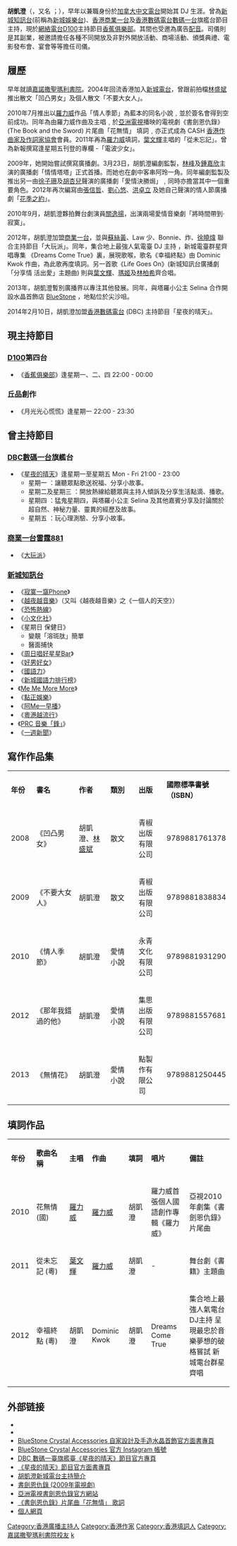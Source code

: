 {{藝人
| 姓名 = 胡凯澄
| 類型 = 女藝人
| 英文名 = Amelia Wu
| 綽號 = Ame, 阿ME
| 語言 = [[英語|英語]]、[[粵語|粵語]]、[[國語|國語]]
| 教育程度 = 大學，主修[[心理學|心理學]]
| 母校 = [[嘉諾撒聖瑪利書院|嘉諾撒聖瑪利書院]]
| 出生日期 = 10月8日
| 出生地點 = {{HKG-1959}}
| 籍貫 = 廣東
| 職業 = 電台節目主持、[[唱片騎師|唱片騎師]]、[[作家|作家]]、散文作家、[[司儀|司儀]]、作詞人、廣告配音、[[歌手|歌手]]、舞台劇演員、編劇及監製廣播劇、动物传心师、水晶首飾店老闆
}}

'''胡凱澄'''（{{lang|en|'''Amelia Wu'''}}，又名 {{lang|en|'''Ame'''}}；{{bd||10月8日}}），早年以兼職身份於[[加拿大中文電台|加拿大中文電台]]開始其 DJ 生涯。曾為[[新城知訊台|新城知訊台]](前稱為[[新城娛樂台|新城娛樂台]])、[[香港|香港]][[商業一台|商業一台]]及[[香港數碼電台|香港數碼電台]][[數碼一台|數碼一台]]旗艦台節目主持，現於[[網絡電台|網絡電台]][[D100|D100]]主持節目[[香蕉俱樂部|香蕉俱樂部]]。其間也受邀為廣告[[配音|配音]]。司儀則是其副業，被邀請擔任各種不同開放及非對外開放活動、商場活動、頒獎典禮、電影發布會、宴會等等擔任司儀。

==履歷==
早年就讀[[嘉諾撒聖瑪利書院|嘉諾撒聖瑪利書院]]。2004年回流香港加入[[新城電台|新城電台]]，曾跟前拍檔[[林盛斌|林盛斌]]推出散文「凹凸男女」及個人散文「不要大女人」。

2010年7月推出以[[羅力威|羅力威]]作品「情人季節」為藍本的同名小說﹐並於簽名會得到空前成功。同年為由羅力威作曲及主唱﹐於[[亞洲電視|亞洲電視]]播映的電視劇《書劍恩仇錄》(The Book and the Sword) 片尾曲「花無情」 填詞﹐亦正式成為 CASH [[香港作曲家及作詞家協會|香港作曲家及作詞家協會]]會員。2011年再為[[羅力威|羅力威]]填詞，[[葉文輝|葉文輝]]主唱的「從未忘記」。曾為新報撰寫逢星期五刊登的專欄 -「電波少女」。

2009年，她開始嘗試撰寫廣播劇。3月23日，胡凱澄編劇監製，[[林峰|林峰]]及[[鍾嘉欣|鍾嘉欣]]主演的廣播劇「情情塔塔」正式首播。而她也在劇中客串阿玲一角。同年編劇監製及推出另一由[[徐子珊|徐子珊]]及[[胡杏兒|胡杏兒]]聲演的廣播劇「愛情決勝焗」﹐同時亦擔當其中一個重要角色。2012年再次編寫由[[張信哲|張信哲]]、[[劉心悠|劉心悠]]、[[洪卓立|洪卓立]] 及她自己聲演的情人節廣播劇「[[花季之約|花季之約]]」。

2010年9月，胡凱澄夥拍舞台劇演員[[關逸基|關逸揚]]，出演兩場愛情音樂劇「將時間帶到·寂寞」。

2012年，胡凱澄加盟[[商業一台|商業一台]]，並與[[蘇絲黃|蘇絲黃]]、Law 少、Bonnie、炸、[[徐曉煒|徐曉煒]] 聯合主持節目「大玩派」。同年，集合地上最強人氣電臺 DJ 主持 ，新城電臺群星齊唱專集 《Dreams Come True》裏，展現歌喉，歌名《幸福終點》由 Dominic Kwok 作曲，為此歌再度填詞。另一首歌《Life Goes On》(新城知訊台廣播劇「分享情 活出愛」主題曲)  則與[[葉文輝|葉文輝]]、[[瑪姬|瑪姬]]及[[林柏希|林柏希]]齊合唱。

2013年，胡凱澄暫別廣播界以專注其他發展。同年，與塔羅小公主 Selina 合作開設水晶首飾店 [https://www.facebook.com/bluestonecrystal BlueStone] {{Wayback|url=https://www.facebook.com/bluestonecrystal |date=20160224162517 }}，地點位於尖沙咀。

2014年2月10日，胡凱澄加盟[[香港數碼電台|香港數碼電台]] (DBC) 主持節目「星夜的晴天」。

==現主持節目==
===[[D100|D100]]第四台===
*《[[香蕉俱樂部|香蕉俱樂部]]》逢星期一、二、四 22:00 - 00:00

===丘品創作===
*《月光光心慌慌》逢星期一 22:00 - 23:30

==曾主持節目==
===[[DBC|DBC]][[數碼一台|數碼一台]]旗艦台===
*《[[星夜的晴天|星夜的晴天]]》逢星期一至星期五 Mon - Fri 21:00 - 23:00
**星期一         ：讓聽眾點歌送祝福、分享小故事。
**星期二及星期三 ：開放熱線給聽眾與主持人傾訴及分享生活點滴、播歌。
**星期四         ：猛鬼星期四，與塔羅小公主 Selina 及其他嘉賓分享及討論關於超自然、神秘力量、靈異的經歷及故事。
**星期五         ：玩心理測驗、分享小故事。
=== [[商業一台|商業一台]][[雷霆881|雷霆881]] ===
*《[[大玩派|大玩派]]》
=== [[新城知訊台|新城知訊台]] ===
*《[[寂寞一窩Phone|寂寞一窩Phone]]》
*《[[越夜越音樂|越夜越音樂]]》（又叫《越夜越音樂》之《一個人的天空》）
*《[[恐怖熱線|恐怖熱線]]》
*《[[小文化社|小文化社]]》
*《星期日 保健日》
**變靚「溶斑肽」簡單
**醫面捕快
*《[[周日唱好星星Bar|周日唱好星星Bar]]》
*《[[好男好女|好男好女]]》
*《[[國語力|國語力]]》
*《[[新城國語力排行榜|新城國語力排行榜]]》
*《[[Me_Me_More_More|Me Me More More]]》
*《[[點正娛樂|點正娛樂]]》
*《[[阿Me一早播|阿Me一早播]]》
*《[[粵港越流行|粵港越流行]]》
*《[[PRC_音樂「鋒」|PRC 音樂「鋒」]]》
*《[[一週新聞|一週新聞]]》

== 寫作作品集 ==

{|class="wikitable" width="100%"
|- style="background:cornflowerblue; color:white" align=center
|style="width:7%"|'''年份''' || width="130"|'''書名''' ||width="80"| '''作者''' ||width="80"| '''類別''' ||width="80"| '''出版''' ||width="80"| '''國際標準書號（ISBN）'''
|-
|2008
|《凹凸男女》
|胡凱澄、[[林盛斌|林盛斌]]
|散文
|青椒出版有限公司
|9789881761378
|-
|2009
|《不要大女人》
|胡凱澄
|散文
|青椒出版有限公司
|9789881838834
|-
|2010
|《情人季節》
|胡凱澄
|愛情小說
|永青文化有限公司
|9789881931290
|-
|2012
|《那年我錯過的他》
|胡凱澄
|愛情小說
|集思出版有限公司
|9789881557681
|-
|2013
|《無情花》
|胡凱澄
|愛情小說
|點製作有限公司
|9789881250445
|}

== 填詞作品 ==
{|class="wikitable" width="100%"
|- style="background:cornflowerblue; color:white" align=center
|style="width:7%"|'''年份''' || width="130"|'''歌曲名稱''' ||width="80"| '''主唱''' ||width="80"| '''作曲''' ||width="80"| '''填詞''' ||width="100"| '''唱片''' ||width="180"|'''備註'''
|-
|2010
|花無情 (國)
|[[羅力威|羅力威]]
|[[羅力威|羅力威]]
|胡凱澄
| 羅力威首張個人國語創作專輯《羅力威》
|亞視2010年劇集《書劍恩仇錄》片尾曲
|-
|2011
|從未忘記 (粵)
|[[葉文輝|葉文輝]]
|[[羅力威|羅力威]]
|胡凱澄
| -
|舞台劇《書籍》主題曲
|-
|2012
|幸福終點 (粵) 
|胡凱澄 
|Dominic Kwok
|胡凱澄
| Dreams Come True
|集合地上最強人氣電台DJ主持 
呈現最忠於音樂夢想的破格嘗試 
新城電台群星齊唱 
|}

== 外部链接 ==
*{{Facebook|metroame}}
*{{sinaweibo|u/1720478751}}
*[https://www.facebook.com/bluestonecrystal BlueStone Crystal Accessories 自家設計及手造水晶首飾官方面書專頁] {{Wayback|url=https://www.facebook.com/bluestonecrystal |date=20160224162517 }} 
*[http://instagram.com/bluestonecrystal BlueStone Crystal Accessories 官方 Instagram 帳號] {{Wayback|url=http://instagram.com/bluestonecrystal |date=20160426080109 }}
*[http://www.dbc.hk/radio1/programme/Id/118 DBC 數碼一臺旗艦臺《星夜的晴天》節目官方專頁] {{Wayback|url=http://www.dbc.hk/radio1/programme/Id/118 |date=20160330030338 }}
*[https://www.facebook.com/starnightsunshine 《星夜的晴天》節目官方面書專頁]
*[http://www.metroradio.com.hk/997/Host/DJDetail.aspx?DJID=56f58104-b46c-422c-8b5f-fa9468fe1420 胡凱澄新城電台主持簡介] {{Wayback|url=http://www.metroradio.com.hk/997/Host/DJDetail.aspx?DJID=56f58104-b46c-422c-8b5f-fa9468fe1420 |date=20200923105614 }}
*[[:書劍恩仇錄_(2009年電視劇)|書劍恩仇錄 (2009年電視劇)]]
*[https://web.archive.org/web/20101022234746/http://www.hkatv.com/v3/drama/10/Book_and_Sword/ 亞洲電視書劍恩仇錄官方網站]
*[https://web.archive.org/web/20141208144506/http://www.hkatv.com/v3/drama/10/Book_and_Sword/lyrics.html 《書劍恩仇錄》片尾曲「花無情」 歌詞]
*[http://www.amelia-wu.com 個人網頁] {{Wayback|url=http://www.amelia-wu.com/ |date=20210224202414 }}

{{香港數碼電台唱片騎師}}

[[Category:香港廣播主持人|Category:香港廣播主持人]]
[[Category:香港作家|Category:香港作家]]
[[Category:香港填詞人|Category:香港填詞人]]
[[Category:嘉諾撒聖瑪利書院校友|Category:嘉諾撒聖瑪利書院校友]]
[[Category:胡姓|k]]